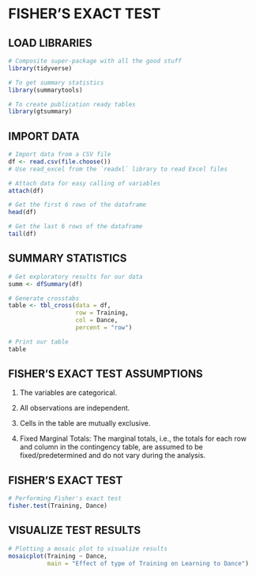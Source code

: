 # FISHER'S EXACT TEST

## **LOAD LIBRARIES**

```{r}
# Composite super-package with all the good stuff
library(tidyverse)

# To get summary statistics
library(summarytools)

# To create publication ready tables
library(gtsummary)
```

## **IMPORT DATA**

```{r}
# Import data from a CSV file
df <- read.csv(file.choose())
# Use read_excel from the `readxl` library to read Excel files

# Attach data for easy calling of variables
attach(df)

# Get the first 6 rows of the dataframe
head(df)

# Get the last 6 rows of the dataframe
tail(df)
```

## **SUMMARY STATISTICS**

```{r}
# Get exploratory results for our data
summ <- dfSummary(df)

# Generate crosstabs
table <- tbl_cross(data = df,
                   row = Training,
                   col = Dance,
                   percent = "row")

# Print our table
table
```

## **FISHER'S EXACT TEST ASSUMPTIONS**

1.  The variables are categorical.

2.  All observations are independent.

3.  Cells in the table are mutually exclusive.

4.  Fixed Marginal Totals: The marginal totals, i.e., the totals for each row and column in the contingency table, are assumed to be fixed/predetermined and do not vary during the analysis.

## **FISHER'S EXACT TEST**

```{r}
# Performing Fisher's exact test
fisher.test(Training, Dance)
```

## VISUALIZE TEST RESULTS

```{r}
# Plotting a mosaic plot to visualize results
mosaicplot(Training ~ Dance,
           main = "Effect of type of Training on Learning to Dance")
```

